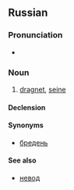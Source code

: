 ==Russian==
===Pronunciation===
* {{IPA|/ˈbrʲedʲnʲɪk/|lang=ru}}

===Noun===
{{ru-noun|бре́дник|m-in}}

# {{context|fishing|lang=ru}} [[dragnet]], [[seine]]

====Declension====
{{ru-noun-inan-vel-1||бре́дник}}

====Synonyms====
* [[бредень]]

====See also====
* [[невод]]